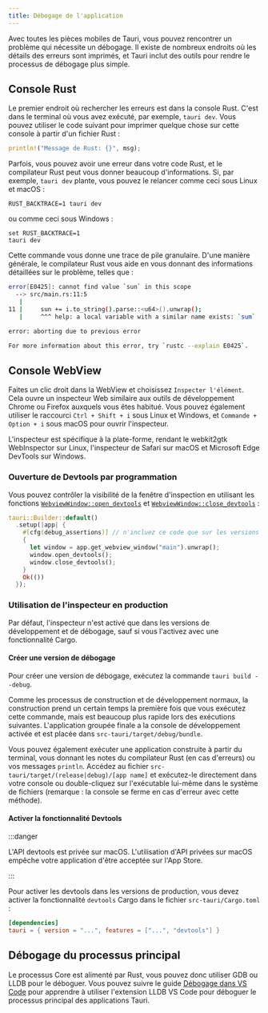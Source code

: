 ```yaml
---
title: Débogage de l'application
---
```



Avec toutes les pièces mobiles de Tauri, vous pouvez rencontrer un problème qui nécessite un débogage. Il existe de nombreux endroits où les détails des erreurs sont imprimés, et Tauri inclut des outils pour rendre le processus de débogage plus simple.

## Console Rust

Le premier endroit où rechercher les erreurs est dans la console Rust. C'est dans le terminal où vous avez exécuté, par exemple, `tauri dev`. Vous pouvez utiliser le code suivant pour imprimer quelque chose sur cette console à partir d'un fichier Rust :

```rust
println!("Message de Rust: {}", msg);
```

Parfois, vous pouvez avoir une erreur dans votre code Rust, et le compilateur Rust peut vous donner beaucoup d'informations. Si, par exemple, `tauri dev` plante, vous pouvez le relancer comme ceci sous Linux et macOS :

```shell
RUST_BACKTRACE=1 tauri dev
```

ou comme ceci sous Windows :

```shell
set RUST_BACKTRACE=1
tauri dev
```

Cette commande vous donne une trace de pile granulaire. D'une manière générale, le compilateur Rust vous aide en vous donnant des informations détaillées sur le problème, telles que :

```bash
error[E0425]: cannot find value `sun` in this scope
  --> src/main.rs:11:5
   |
11 |     sun += i.to_string().parse::<u64>().unwrap();
   |     ^^^ help: a local variable with a similar name exists: `sum`

error: aborting due to previous error

For more information about this error, try `rustc --explain E0425`.
```

## Console WebView

Faites un clic droit dans la WebView et choisissez `Inspecter l'élément`. Cela ouvre un inspecteur Web similaire aux outils de développement Chrome ou Firefox auxquels vous êtes habitué. Vous pouvez également utiliser le raccourci `Ctrl + Shift + i` sous Linux et Windows, et `Commande + Option + i` sous macOS pour ouvrir l'inspecteur.

L'inspecteur est spécifique à la plate-forme, rendant le webkit2gtk WebInspector sur Linux, l'inspecteur de Safari sur macOS et Microsoft Edge DevTools sur Windows.

### Ouverture de Devtools par programmation

Vous pouvez contrôler la visibilité de la fenêtre d'inspection en utilisant les fonctions [`WebviewWindow::open_devtools`][] et [`WebviewWindow::close_devtools`][] :

```rust
tauri::Builder::default()
  .setup(|app| {
    #[cfg(debug_assertions)] // n'incluez ce code que sur les versions de débogage
    {
      let window = app.get_webview_window("main").unwrap();
      window.open_devtools();
      window.close_devtools();
    }
    Ok(())
  });
```

### Utilisation de l'inspecteur en production

Par défaut, l'inspecteur n'est activé que dans les versions de développement et de débogage, sauf si vous l'activez avec une fonctionnalité Cargo.

#### Créer une version de débogage

Pour créer une version de débogage, exécutez la commande `tauri build --debug`.

<CommandTabs
	npm="npm run tauri build -- --debug"
	yarn="yarn tauri build --debug"
	pnpm="pnpm tauri build --debug"
	cargo="cargo tauri build --debug"
/>

Comme les processus de construction et de développement normaux, la construction prend un certain temps la première fois que vous exécutez cette commande, mais est beaucoup plus rapide lors des exécutions suivantes. L'application groupée finale a la console de développement activée et est placée dans `src-tauri/target/debug/bundle`.

Vous pouvez également exécuter une application construite à partir du terminal, vous donnant les notes du compilateur Rust (en cas d'erreurs) ou vos messages `println`. Accédez au fichier `src-tauri/target/(release|debug)/[app name]` et exécutez-le directement dans votre console ou double-cliquez sur l'exécutable lui-même dans le système de fichiers (remarque : la console se ferme en cas d'erreur avec cette méthode).

#### Activer la fonctionnalité Devtools

:::danger

L'API devtools est privée sur macOS. L'utilisation d'API privées sur macOS empêche votre application d'être acceptée sur l'App Store.

:::

Pour activer les devtools dans les versions de production, vous devez activer la fonctionnalité `devtools` Cargo dans le fichier `src-tauri/Cargo.toml` :

```toml
[dependencies]
tauri = { version = "...", features = ["...", "devtools"] }
```

## Débogage du processus principal

Le processus Core est alimenté par Rust, vous pouvez donc utiliser GDB ou LLDB pour le déboguer. Vous pouvez suivre le guide [Débogage dans VS Code][] pour apprendre à utiliser l'extension LLDB VS Code pour déboguer le processus principal des applications Tauri.

[Débogage dans VS Code]: /fr/develop/debug/vscode
[`WebviewWindow::open_devtools`]: https://docs.rs/tauri/2.0.0-beta/tauri/webview/struct.WebviewWindow.html#method.open_devtools
[`WebviewWindow::close_devtools`]: https://docs.rs/tauri/2.0.0-beta/tauri/webview/struct.WebviewWindow.html#method.close_devtools
